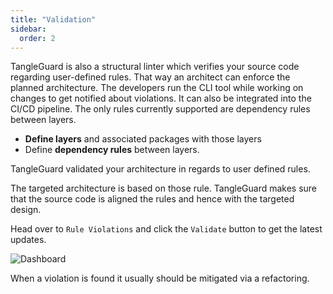 ```yaml
---
title: "Validation"
sidebar:
  order: 2
---
```



TangleGuard is also a structural linter which verifies your source code regarding user-defined rules. That way an architect can enforce the planned architecture. The developers run the CLI tool while working on changes to get notified about violations. It can also be integrated into the CI/CD pipeline. The only rules currently supported are dependency rules between layers.

- **Define layers** and associated packages with those layers
- Define **dependency rules** between layers.

TangleGuard validated your architecture in regards to user defined rules.

The targeted architecture is based on those rule.
TangleGuard makes sure that the source code is aligned the rules and hence with the targeted design.

Head over to `Rule Violations` and click the `Validate` button to get the latest updates.

![Dashboard](../../../assets/rule-violations.png)

When a violation is found it usually should be mitigated via a refactoring.
